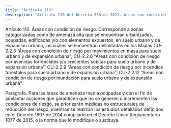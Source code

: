 ```yaml
---
title: "Artículo 110"
description: "Artículo 110 del Decreto 555 de 2021. Áreas con condición de riesgo."
---
```


Artículo 110. Áreas con condición de riesgo. Corresponde a zonas categorizadas como de amenaza alta que se encuentran urbanizadas, ocupadas, edificadas y/o con elementos expuestos, en suelo urbano y de expansión urbana, las cuales se encuentran delimitadas en los Mapas CU-2.2.3 “Áreas con condición de riesgo por movimientos en masa para suelo urbano y de expansión urbana”; CU-2.2.6 “Áreas con condición de riesgo por avenidas torrenciales y/o crecientes súbitas para suelo urbano y de expansión urbana”; CU-2.2.9 “Áreas con condición de riesgo por incendios forestales para suelo urbano y de expansión urbana”; CU-2.2.12 “Áreas con condición de riesgo por inundación para suelo urbano y de expansión urbana”.
 
Parágrafo. Para las áreas de amenaza media ocupadas y con el fin de adelantar acciones que garanticen que no se generen o incrementen las condiciones de riesgo, se priorizarán medidas no estructurales de reducción del riesgo, mientras se realizan los estudios detallados definidos en el Decreto 1807 de 2014 compilado en el Decreto Único Reglamentario 1077 de 2015, o la norma que lo modifique o sustituya.